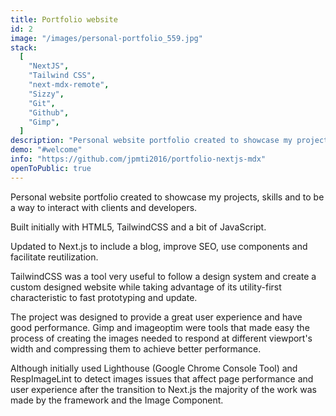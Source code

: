 ```yaml
---
title: Portfolio website
id: 2
image: "/images/personal-portfolio_559.jpg"
stack:
  [
    "NextJS",
    "Tailwind CSS",
    "next-mdx-remote",
    "Sizzy",
    "Git",
    "Github",
    "Gimp",
  ]
description: "Personal website portfolio created to showcase my projects, skills and to be a way to interact with clients and developers."
demo: "#welcome"
info: "https://github.com/jpmti2016/portfolio-nextjs-mdx"
openToPublic: true
---
```


Personal website portfolio created to showcase my projects, skills and to be a way to interact with clients and developers.

Built initially with HTML5, TailwindCSS and a bit of JavaScript.

Updated to Next.js to include a blog, improve SEO, use components and facilitate reutilization.

TailwindCSS was a tool very useful to follow a design system and create a custom designed website while taking advantage of its
utility-first characteristic to fast prototyping and update.

The project was designed to provide a great user experience and have good performance. Gimp and imageoptim were tools that made easy
the process of creating the images needed to respond at different viewport's width and compressing them to achieve better performance.

Although initially used Lighthouse (Google Chrome Console Tool) and RespImageLint to detect images issues that affect page performance
and user experience after the transition to Next.js the majority of the work was made by the framework and the Image Component.
